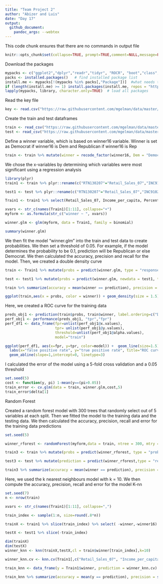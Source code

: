 ```yaml
---
title: "Team Project 2" 
author: "Abizer and Luis"
date: "Day 17"
output: 
  github_document:
    pandoc_args: --webtex
---
```

This code chunk ensures that there are no commands in output file

```r
knitr::opts_chunk$set(collapse=TRUE, prompt=TRUE,comment=NULL,message=FALSE, echo = TRUE, include=TRUE, fig.width = 9, fig.height = 4)
```

Download the packages

```r
mypacks <- c("ggplot2","dplyr","readr","tidyr", "ROCR", "boot","class","randomForest","e1071", "stringr","partykit","rpart","plyr")  # what packages are needed?
packs <- installed.packages()   # find installed package list
install.me <- mypacks[!(mypacks %in% packs[,"Package"])]  #what needs to be installed?
if (length(install.me) >= 1) install.packages(install.me, repos = "http://cran.us.r-project.org")   # install (if needed)
lapply(mypacks, library, character.only=TRUE)  # load all packages
```

Read the key file
```r
key <- read.csv("https://raw.githubusercontent.com/mgelman/data/master/county_facts_dictionary.csv")

```

Create the train and test dataframes
```r
train <- read_csv("https://raw.githubusercontent.com/mgelman/data/master/train.csv")
test <- read_csv("https://raw.githubusercontent.com/mgelman/data/master/test_No_Y.csv")
```

Define a winner variable, which is based on winner16 variable. Winner is set as Democrat if winner16 is Dem and Republican if winner16 is Rep

```r
train <- train %>% mutate(winner = recode_factor(winner16, Dem = "Democrat", Rep = "Republican"))
```

We chose the x-variables by determining which variables were most significant using a regression analysis

```r
library(plyr)
train1 <- train %>% plyr::rename(c("RTN130207"="Retail_Sales_07","INC910213"="Income_per_capita","HSG096213"="Percent_multi_unit_housing","HSG495213"="Median_house_value","POP815213"="Spoken_non_english_lang","EDU635213"="Percent_Highschool_grad","EDU685213"="Percent_Undergrad","POP715213"="Percent_living_in_same_house_multiple_years","AGE295214"="percent_under_18","AGE775214"="percent_over_65","PST120214"="percent_change_in_pop"))

test1 <- test %>% plyr::rename(c("RTN130207"="Retail_Sales_07","INC910213"="Income_per_capita","HSG096213"="Percent_multi_unit_housing","HSG495213"="Median_house_value","POP815213"="Spoken_non_english_lang","EDU635213"="Percent_Highschool_grad","EDU685213"="Percent_Undergrad","POP715213"="Percent_living_in_same_house_multiple_years","AGE295214"="percent_under_18","AGE775214"="percent_over_65","PST120214"="percent_change_in_pop"))

Train1 <- train1 %>% select(Retail_Sales_07, Income_per_capita, Percent_multi_unit_housing, Median_house_value, Spoken_non_english_lang, Percent_Highschool_grad, Percent_Undergrad, Percent_living_in_same_house_multiple_years, percent_under_18, percent_over_65, percent_change_in_pop,winner)

xvars <- str_c(names(Train1)[1:11], collapse="+")
myform <- as.formula(str_c("winner ~ ", xvars))

winner.glm <- glm(myform, data = Train1, family = binomial)

summary(winner.glm)
```


We then fit the model "winner.glm" into the train and test data to create probabilities. We then set a threshold of 0.05. For example, if the model determines the probability to be 0.1, prediction will be Republican or else Democrat. We then calculated the accuracy, precision and recall for the model. Then, we created a double density curve

```r
train <- Train1 %>% mutate(probs = predict(winner.glm, type = "response"),prediction = ifelse(probs >= 0.05,"Republican","Democrat"))

test <- test1 %>% mutate(probs = predict(winner.glm, newdata = test1, type = "response"),prediction = ifelse(probs >= 0.05,"Republican","Democrat"))

train %>% summarize(accuracy = mean(winner == prediction), precision = sum(winner == "Republican" & prediction == "Republican")/sum(prediction == "Republican"), recall = sum(winner == "Republican" & prediction == "Republican")/sum(winner == "Republican"))

ggplot(train,aes(x = probs, color = winner)) + geom_density(size = 1.5) + ggtitle("Forecasted Winner Probabilities ")
```

Here, we created a ROC curve for the training data
```r
preds_obj1 <- prediction(train$probs, train$winner, label.ordering=c("Democrat","Republican"))
perf_obj1 <- performance(preds_obj1, "tpr","fpr")
perf_df1 <- data_frame(fpr=unlist(perf_obj1@x.values),
                       tpr= unlist(perf_obj1@y.values),
                       threshold=unlist(perf_obj1@alpha.values), 
                       model="train")

ggplot(perf_df1, aes(x=fpr, y=tpr, color=model)) +  geom_line(size=1.5) + 
  labs(x="false positive rate", y="true positive rate", title="ROC curve for logistic regression") + 
  geom_abline(slope=1,intercept=0, linetype=3) 
```

I calculated the error of the model using a 5-fold cross validation and a 0.05 threshold
```r
set.seed(5)
cost <- function(y, pi) 1-mean(y==(pi>0.05))
train_error <- cv.glm(data = train, winner.glm,cost,5)
train_error$delta[1]
```
Random Forest

Created a random forest model with 300 trees that randomly select out of 5 variables at each split. Then we fitted the model to the training data and the testing data. We then calculated the accuracy, precision, recall and error for the training data predictions
```r
set.seed(5)

winner_rforest <- randomForest(myform,data = train, ntree = 300, mtry = 5)

train3 <- train %>% mutate(probs = predict(winner_rforest, type = "prob")[,2],prediction = predict(winner_rforest, type = "response"))

test3 <- test %>% mutate(prediction = predict(winner_rforest,type = "response",newdata = test))

train3 %>% summarize(accuracy = mean(winner == prediction), precision = sum(winner == "Republican" & prediction == "Republican")/sum(prediction == "Republican"), recall = sum(winner == "Republican" & prediction == "Republican")/sum(winner == "Republican"), error = 1-accuracy)
```
Here, we used the k nearest neighbours model with k = 10. We then compute the accuracy, precision, recall and error for the model
K-nn 

```r
set.seed(7)
n <- nrow(train)

xvars <- str_c(names(Train1)[1:11], collapse=",")

train_index <- sample(1:n, size=round(.8*n))

trainX <- train1 %>% slice(train_index) %>% select( -winner,-winner16)

testX <- test1 %>% slice(-train_index) 

dim(trainX)
dim(testX)
winner_knn <- knn(trainX,testX,cl = train$winner[train_index],k=10)

winner_knn.cv <- knn.cv(Train1[,c("Retail_Sales_07", "Income_per_capita", "Percent_multi_unit_housing", "Median_house_value", "Spoken_non_english_lang", "Percent_Highschool_grad", "Percent_Undergrad", "Percent_living_in_same_house_multiple_years", "percent_under_18", "percent_over_65", "percent_change_in_pop")],cl = Train1$winner,k=10)

train_knn <- data_frame(y = Train1$winner, prediction = winner_knn.cv) 

train_knn %>% summarize(accuracy = mean(y == prediction), precision = sum(y == "Republican" & prediction == "Republican")/sum(prediction == "Republican"),recall = sum(y == "Republican" & prediction == "Republican")/sum(y == "Republican"), error = 1 - accuracy)
```



